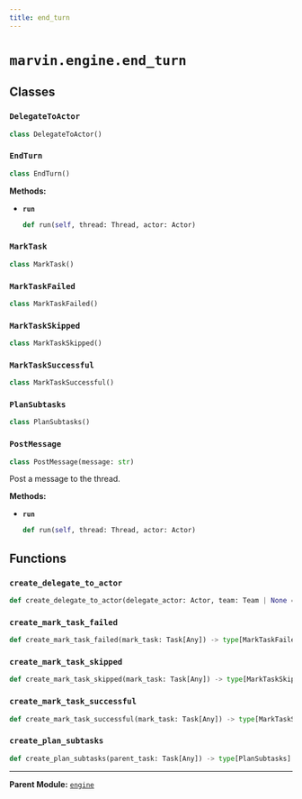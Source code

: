 ```yaml
---
title: end_turn
---
```


# `marvin.engine.end_turn`

## Classes

### `DelegateToActor`
```python
class DelegateToActor()
```

### `EndTurn`
```python
class EndTurn()
```

**Methods:**

- **`run`**
  ```python
  def run(self, thread: Thread, actor: Actor)
  ```

### `MarkTask`
```python
class MarkTask()
```

### `MarkTaskFailed`
```python
class MarkTaskFailed()
```

### `MarkTaskSkipped`
```python
class MarkTaskSkipped()
```

### `MarkTaskSuccessful`
```python
class MarkTaskSuccessful()
```

### `PlanSubtasks`
```python
class PlanSubtasks()
```

### `PostMessage`
```python
class PostMessage(message: str)
```
Post a message to the thread.

**Methods:**

- **`run`**
  ```python
  def run(self, thread: Thread, actor: Actor)
  ```

## Functions

### `create_delegate_to_actor`
```python
def create_delegate_to_actor(delegate_actor: Actor, team: Team | None = None) -> type[DelegateToActor]
```

### `create_mark_task_failed`
```python
def create_mark_task_failed(mark_task: Task[Any]) -> type[MarkTaskFailed]
```

### `create_mark_task_skipped`
```python
def create_mark_task_skipped(mark_task: Task[Any]) -> type[MarkTaskSkipped]
```

### `create_mark_task_successful`
```python
def create_mark_task_successful(mark_task: Task[Any]) -> type[MarkTaskSuccessful]
```

### `create_plan_subtasks`
```python
def create_plan_subtasks(parent_task: Task[Any]) -> type[PlanSubtasks]
```

---

**Parent Module:** [`engine`](marvin-engine)

